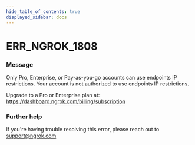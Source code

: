 ```yaml
---
hide_table_of_contents: true
displayed_sidebar: docs
---
```



# ERR_NGROK_1808

### Message

Only Pro, Enterprise, or Pay-as-you-go accounts can use endpoints IP restrictions.
Your account is not authorized to use endpoints IP restrictions.

Upgrade to a Pro or Enterprise plan at: https://dashboard.ngrok.com/billing/subscription

<ErrorDetails error="err_ngrok_1808" />

### Further help

If you're having trouble resolving this error, please reach out to [support@ngrok.com](mailto:support@ngrok.com?subject=Help%20with%20ERR_NGROK_1808)
